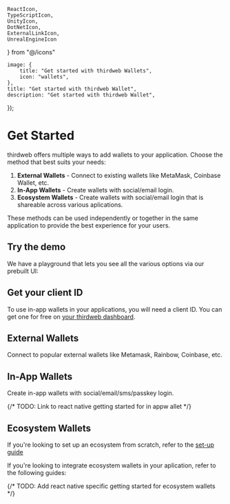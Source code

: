     ReactIcon,
    TypeScriptIcon,
    UnityIcon,
    DotNetIcon,
    ExternalLinkIcon,
    UnrealEngineIcon
} from "@/icons"

	image: {
		title: "Get started with thirdweb Wallets",
		icon: "wallets",
	},
	title: "Get started with thirdweb Wallet",
	description: "Get started with thirdweb Wallet",
});

# Get Started

thirdweb offers multiple ways to add wallets to your application. Choose the method that best suits your needs:

1. **External Wallets** - Connect to existing wallets like MetaMask, Coinbase Wallet, etc.
2. **In-App Wallets** - Create wallets with social/email login.
3. **Ecosystem Wallets** - Create wallets with social/email login that is shareable across various aplications.

These methods can be used independently or together in the same application to provide the best experience for your users.

## Try the demo

We have a playground that lets you see all the various options via our prebuilt UI:

<ArticleIconCard
    title="Connect demo"
    icon={ExternalLinkIcon}
    description="Play around with various wallet connection options"
    href="https://playground.thirdweb.com/connect/sign-in/button"
/>

## Get your client ID

To use in-app wallets in your applications, you will need a client ID. You can get one for free on [your thirdweb dashboard](https://thirdweb.com/create-api-key).

## External Wallets

Connect to popular external wallets like Metamask, Rainbow, Coinbase, etc.

<div className="my-4 grid gap-2 md:grid-cols-2 lg:grid-cols-3">
    <ArticleIconCard
        title="TypeScript"
        icon={TypeScriptIcon}
        href="/typescript/v5/createWallet"
    />
    <ArticleIconCard
        title="React"
        icon={ReactIcon}
        href="/react/v5/connecting-wallets/ui-components"
    />
    <ArticleIconCard
        title="React Native"
        icon={ReactIcon}
        href="/react-native/v5/ConnectButton"
    />
    <ArticleIconCard
        title="Unity"
        icon={UnityIcon}
        href="/unity/v5/wallets/walletconnect"
    />
</div>

## In-App Wallets

Create in-app wallets with social/email/sms/passkey login.

<div className="my-4 grid gap-2 md:grid-cols-2 lg:grid-cols-3">
    <ArticleIconCard
        title="TypeScript"
        icon={TypeScriptIcon}
        href="/typescript/v5/inAppWallet"
    />
    <ArticleIconCard
        title="React"
        icon={ReactIcon}
        href="/react/v5/in-app-wallet/get-started"
    />
    {/* TODO: Link to react native getting started for in appw allet */}
    <ArticleIconCard
        title="React Native"
        icon={ReactIcon}
        href="/react/v5/in-app-wallet/get-started"
    />
      <ArticleIconCard
        title=".NET"
        icon={DotNetIcon}
        href="/dotnet/wallets/providers/in-app-wallet"
    />
    <ArticleIconCard
        title="Unity"
        icon={UnityIcon}
        href="/unity/v5/wallets/in-app-wallet"
    />
    <ArticleIconCard
        title="Unreal Engine"
        icon={UnrealEngineIcon}
        href="/unreal-engine/blueprints/in-app-wallet"
    />
</div>

## Ecosystem Wallets

If you're looking to set up an ecosystem from scratch, refer to the [set-up guide](/connect/wallet/ecosystem/set-up)

If you're looking to integrate ecosystem wallets in your aplication, refer to the following guides:

<div className="my-4 grid gap-2 md:grid-cols-2 lg:grid-cols-3">
    <ArticleIconCard
        title="TypeScript"
        icon={TypeScriptIcon}
        href="/typescript/v5/ecosystemWallet"
    />
    <ArticleIconCard
        title="React"
        icon={ReactIcon}
        href="/react/v5/ecosystem-wallet/get-started"
    />
    {/* TODO: Add react native specific getting started for ecosystem wallets */}
    <ArticleIconCard
        title="React Native"
        icon={ReactIcon}
        href="/react/v5/ecosystem-wallet/get-started"
    />
     <ArticleIconCard
        title=".NET"
        icon={DotNetIcon}
        href="/dotnet/wallets/providers/ecosystem-wallet"
    />
    <ArticleIconCard
        title="Unity"
        icon={UnityIcon}
        href="/unity/v5/wallets/ecosystem-wallet"
    />
</div>

